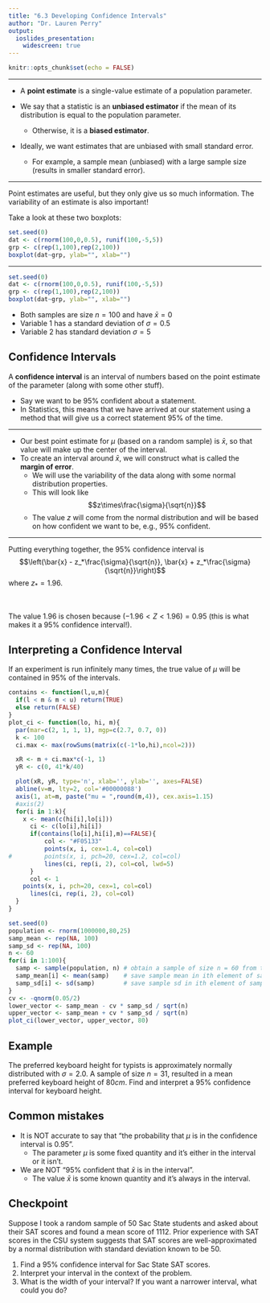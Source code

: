 ---
title: "6.3 Developing Confidence Intervals"
author: "Dr. Lauren Perry"
output:
  ioslides_presentation: 
    widescreen: true
---

```{r setup, include=FALSE}
knitr::opts_chunk$set(echo = FALSE)
```

***

- A **point estimate** is a single-value estimate of a population parameter. 

- We say that a statistic is an **unbiased estimator** if the mean of its distribution is equal to the population parameter. 
    - Otherwise, it is a **biased estimator**. 

- Ideally, we want estimates that are unbiased with small standard error. 
    - For example, a sample mean (unbiased) with a large sample size (results in smaller standard error). 

*** 

Point estimates are useful, but they only give us so much information. The variability of an estimate is also important!

Take a look at these two boxplots:

```{r}
set.seed(0)
dat <- c(rnorm(100,0,0.5), runif(100,-5,5))
grp <- c(rep(1,100),rep(2,100))
boxplot(dat~grp, ylab="", xlab="")
```

***

```{r}
set.seed(0)
dat <- c(rnorm(100,0,0.5), runif(100,-5,5))
grp <- c(rep(1,100),rep(2,100))
boxplot(dat~grp, ylab="", xlab="")
```

- Both samples are size $n=100$ and have $\bar{x}=0$
- Variable 1 has a standard deviation of $\sigma=0.5$
- Variable 2 has standard deviation $\sigma=5$

## Confidence Intervals

A **confidence interval** is an interval of numbers based on the point estimate of the parameter (along with some other stuff). 

- Say we want to be 95\% confident about a statement. 
- In Statistics, this means that we have arrived at our statement using a method that will give us a correct statement 95\% of the time.

***

- Our best point estimate for $\mu$ (based on a random sample) is $\bar{x}$, so that value will make up the center of the interval. 
- To create an interval around $\bar{x}$, we will construct what is called the **margin of error**. 
    - We will use the variability of the data along with some normal distribution properties. 
    - This will look like $$z\times\frac{\sigma}{\sqrt{n}}$$ 
    - The value $z$ will come from the normal distribution and will be based on how confident we want to be, e.g., 95% confident.
    
***

Putting everything together, the 95% confidence interval is $$\left(\bar{x} - z_*\frac{\sigma}{\sqrt{n}}, \bar{x} + z_*\frac{\sigma}{\sqrt{n}}\right)$$ where $z_* = 1.96$. 

<br>

The value $1.96$ is chosen because $(-1.96 < Z < 1.96) = 0.95$ (this is what makes it a 95% confidence interval!).

## Interpreting a Confidence Interval

If an experiment is run infinitely many times, the true value of $\mu$ will be contained in 95\% of the intervals. 

```{r}
contains <- function(l,u,m){
  if(l < m & m < u) return(TRUE)
  else return(FALSE)
}
plot_ci <- function(lo, hi, m){
  par(mar=c(2, 1, 1, 1), mgp=c(2.7, 0.7, 0))
  k <- 100
  ci.max <- max(rowSums(matrix(c(-1*lo,hi),ncol=2)))

  xR <- m + ci.max*c(-1, 1)
  yR <- c(0, 41*k/40)

  plot(xR, yR, type='n', xlab='', ylab='', axes=FALSE)
  abline(v=m, lty=2, col='#00000088')
  axis(1, at=m, paste("mu = ",round(m,4)), cex.axis=1.15)
  #axis(2)
  for(i in 1:k){
    x <- mean(c(hi[i],lo[i]))
	  ci <- c(lo[i],hi[i])
	  if(contains(lo[i],hi[i],m)==FALSE){
		  col <- "#F05133"
		  points(x, i, cex=1.4, col=col)
#		  points(x, i, pch=20, cex=1.2, col=col)
		  lines(ci, rep(i, 2), col=col, lwd=5)
	  }
	  col <- 1
  	points(x, i, pch=20, cex=1, col=col)
	  lines(ci, rep(i, 2), col=col)
  }
}

set.seed(0)
population <- rnorm(1000000,80,25)
samp_mean <- rep(NA, 100)
samp_sd <- rep(NA, 100)
n <- 60
for(i in 1:100){
  samp <- sample(population, n) # obtain a sample of size n = 60 from the population
  samp_mean[i] <- mean(samp)    # save sample mean in ith element of samp_mean
  samp_sd[i] <- sd(samp)        # save sample sd in ith element of samp_sd
}
cv <- -qnorm(0.05/2)
lower_vector <- samp_mean - cv * samp_sd / sqrt(n) 
upper_vector <- samp_mean + cv * samp_sd / sqrt(n)
plot_ci(lower_vector, upper_vector, 80)
```

## Example 

The preferred keyboard height for typists is approximately normally distributed with $\sigma=2.0$. A sample of size $n=31$, resulted in a mean preferred keyboard height of $80 cm$. Find and interpret a 95\% confidence interval for keyboard height.

## Common mistakes

- It is NOT accurate to say that "the probability that $\mu$ is in the confidence interval is 0.95". 
    - The parameter $\mu$ is some fixed quantity and it's either in the interval or it isn't. 
- We are NOT "95\% confident that $\bar{x}$ is in the interval". 
    - The value $\bar{x}$ is some known quantity and it's always in the interval. 

## Checkpoint

Suppose I took a random sample of 50 Sac State students and asked about their SAT scores and found a mean score of 1112. Prior experience with SAT scores in the CSU system suggests that SAT scores are well-approximated by a normal distribution with standard deviation known to be 50. 
    
1. Find a 95\% confidence interval for Sac State SAT scores. 
2. Interpret your interval in the context of the problem. 
3. What is the width of your interval? If you want a narrower interval, what could you do? 